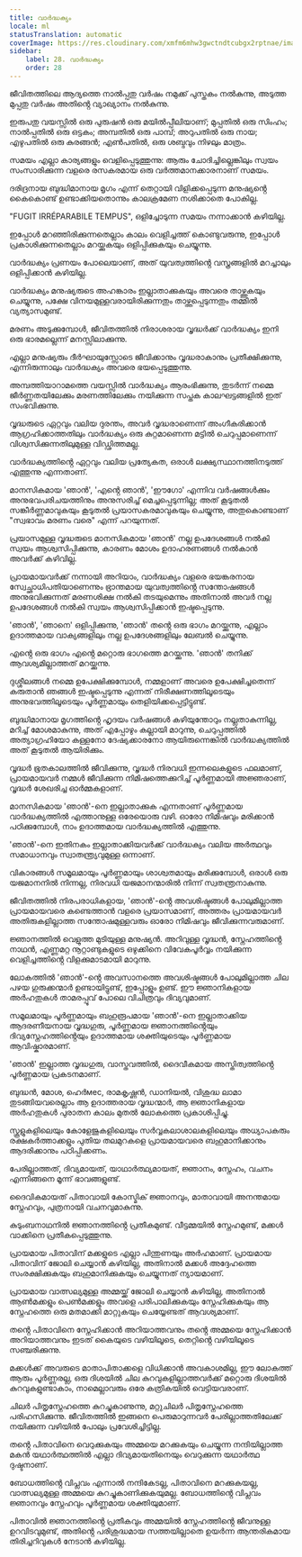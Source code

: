 ```yaml
---
title: വാർദ്ധക്യം
locale: ml
statusTranslation: automatic
coverImage: https://res.cloudinary.com/xmfm6mhw3gwctndtcubgx2rptnae/image/upload/v1740337243/small_cover_educacion_fundamental_a051170f1c.webp
sidebar:
    label: 28. വാർദ്ധക്യം
    order: 28
---
```

ജീവിതത്തിലെ ആദ്യത്തെ നാൽപ്പതു വർഷം നമുക്ക് പുസ്തകം നൽകുന്നു, അടുത്ത മുപ്പതു വർഷം അതിൻ്റെ വ്യാഖ്യാനം നൽകുന്നു.

ഇരുപതു വയസ്സിൽ ഒരു പുരുഷൻ ഒരു മയിൽപ്പീലിയാണ്; മുപ്പതിൽ ഒരു സിംഹം; നാൽപ്പതിൽ ഒരു ഒട്ടകം; അമ്പതിൽ ഒരു പാമ്പ്; അറുപതിൽ ഒരു നായ; എഴുപതിൽ ഒരു കുരങ്ങൻ; എൺപതിൽ, ഒരു ശബ്ദവും നിഴലും മാത്രം.

സമയം എല്ലാ കാര്യങ്ങളും വെളിപ്പെടുത്തുന്നു: ആരും ചോദിച്ചില്ലെങ്കിലും സ്വയം സംസാരിക്കുന്ന വളരെ രസകരമായ ഒരു വർത്തമാനക്കാരനാണ് സമയം.

ദരിദ്രനായ ബുദ്ധിമാനായ മൃഗം എന്ന് തെറ്റായി വിളിക്കപ്പെടുന്ന മനുഷ്യൻ്റെ കൈകൊണ്ട് ഉണ്ടാക്കിയതൊന്നും കാലക്രമേണ നശിക്കാതെ പോകില്ല.

"FUGIT IRRÉPARABILE TEMPUS", ഒളിച്ചോടുന്ന സമയം നന്നാക്കാൻ കഴിയില്ല.

ഇപ്പോൾ മറഞ്ഞിരിക്കുന്നതെല്ലാം കാലം വെളിച്ചത്ത് കൊണ്ടുവരുന്നു, ഇപ്പോൾ പ്രകാശിക്കുന്നതെല്ലാം മറയ്ക്കുകയും ഒളിപ്പിക്കുകയും ചെയ്യുന്നു.

വാർദ്ധക്യം പ്രണയം പോലെയാണ്, അത് യുവത്വത്തിൻ്റെ വസ്ത്രങ്ങളിൽ മറച്ചാലും ഒളിപ്പിക്കാൻ കഴിയില്ല.

വാർദ്ധക്യം മനുഷ്യരുടെ അഹങ്കാരം ഇല്ലാതാക്കുകയും അവരെ താഴ്ത്തുകയും ചെയ്യുന്നു, പക്ഷേ വിനയമുള്ളവരായിരിക്കുന്നതും താഴ്ത്തപ്പെടുന്നതും തമ്മിൽ വ്യത്യാസമുണ്ട്.

മരണം അടുക്കുമ്പോൾ, ജീവിതത്തിൽ നിരാശരായ വൃദ്ധർക്ക് വാർദ്ധക്യം ഇനി ഒരു ഭാരമല്ലെന്ന് മനസ്സിലാക്കുന്നു.

എല്ലാ മനുഷ്യരും ദീർഘായുസ്സോടെ ജീവിക്കാനും വൃദ്ധരാകാനും പ്രതീക്ഷിക്കുന്നു, എന്നിരുന്നാലും വാർദ്ധക്യം അവരെ ഭയപ്പെടുത്തുന്നു.

അമ്പത്തിയാറാമത്തെ വയസ്സിൽ വാർദ്ധക്യം ആരംഭിക്കുന്നു, തുടർന്ന് നമ്മെ ജീർണ്ണതയിലേക്കും മരണത്തിലേക്കും നയിക്കുന്ന സപ്തക കാലഘട്ടങ്ങളിൽ ഇത് സംഭവിക്കുന്നു.

വൃദ്ധരുടെ ഏറ്റവും വലിയ ദുരന്തം, അവർ വൃദ്ധരാണെന്ന് അംഗീകരിക്കാൻ ആഗ്രഹിക്കാത്തതിലും വാർദ്ധക്യം ഒരു കുറ്റമാണെന്ന മട്ടിൽ ചെറുപ്പമാണെന്ന് വിശ്വസിക്കുന്നതിലുമുള്ള വിഡ്ഢിത്തമല്ല.

വാർദ്ധക്യത്തിൻ്റെ ഏറ്റവും വലിയ പ്രത്യേകത, ഒരാൾ ലക്ഷ്യസ്ഥാനത്തിനടുത്ത് എത്തുന്നു എന്നതാണ്.

മാനസികമായ 'ഞാൻ', 'എൻ്റെ ഞാൻ', 'ഈഗോ' എന്നിവ വർഷങ്ങൾക്കും അനുഭവപരിചയത്തിനും അനുസരിച്ച് മെച്ചപ്പെടുന്നില്ല; അത് കൂടുതൽ സങ്കീർണ്ണമാവുകയും കൂടുതൽ പ്രയാസകരമാവുകയും ചെയ്യുന്നു, അതുകൊണ്ടാണ് "സ്വഭാവം മരണം വരെ" എന്ന് പറയുന്നത്.

പ്രയാസമുള്ള വൃദ്ധരുടെ മാനസികമായ 'ഞാൻ' നല്ല ഉപദേശങ്ങൾ നൽകി സ്വയം ആശ്വസിപ്പിക്കുന്നു, കാരണം മോശം ഉദാഹരണങ്ങൾ നൽകാൻ അവർക്ക് കഴിവില്ല.

പ്രായമായവർക്ക് നന്നായി അറിയാം, വാർദ്ധക്യം വളരെ ഭയങ്കരനായ സ്വേച്ഛാധിപതിയാണെന്നും ഭ്രാന്തമായ യുവത്വത്തിൻ്റെ സന്തോഷങ്ങൾ അനുഭവിക്കുന്നത് മരണശിക്ഷ നൽകി തടയുമെന്നും അതിനാൽ അവർ നല്ല ഉപദേശങ്ങൾ നൽകി സ്വയം ആശ്വസിപ്പിക്കാൻ ഇഷ്ടപ്പെടുന്നു.

'ഞാൻ', 'ഞാനെ' ഒളിപ്പിക്കുന്നു, 'ഞാൻ' തൻ്റെ ഒരു ഭാഗം മറയ്ക്കുന്നു, എല്ലാം ഉദാത്തമായ വാക്യങ്ങളിലും നല്ല ഉപദേശങ്ങളിലും ലേബൽ ചെയ്യുന്നു.

എൻ്റെ ഒരു ഭാഗം എൻ്റെ മറ്റൊരു ഭാഗത്തെ മറയ്ക്കുന്നു. 'ഞാൻ' തനിക്ക് ആവശ്യമില്ലാത്തത് മറയ്ക്കുന്നു.

ദുശ്ശീലങ്ങൾ നമ്മെ ഉപേക്ഷിക്കുമ്പോൾ, നമ്മളാണ് അവരെ ഉപേക്ഷിച്ചതെന്ന് കരുതാൻ ഞങ്ങൾ ഇഷ്ടപ്പെടുന്നു എന്നത് നിരീക്ഷണത്തിലൂടെയും അനുഭവത്തിലൂടെയും പൂർണ്ണമായും തെളിയിക്കപ്പെട്ടിട്ടുണ്ട്.

ബുദ്ധിമാനായ മൃഗത്തിൻ്റെ ഹൃദയം വർഷങ്ങൾ കഴിയുന്തോറും നല്ലതാകുന്നില്ല, മറിച്ച് മോശമാകുന്നു, അത് എപ്പോഴും കല്ലായി മാറുന്നു, ചെറുപ്പത്തിൽ അത്യാഗ്രഹിയോ കള്ളനോ ദേഷ്യക്കാരനോ ആയിരുന്നെങ്കിൽ വാർദ്ധക്യത്തിൽ അത് കൂടുതൽ ആയിരിക്കും.

വൃദ്ധർ ഭൂതകാലത്തിൽ ജീവിക്കുന്നു, വൃദ്ധർ നിരവധി ഇന്നലെകളുടെ ഫലമാണ്, പ്രായമായവർ നമ്മൾ ജീവിക്കുന്ന നിമിഷത്തെക്കുറിച്ച് പൂർണ്ണമായി അജ്ഞരാണ്, വൃദ്ധർ ശേഖരിച്ച ഓർമ്മകളാണ്.

മാനസികമായ 'ഞാൻ'-നെ ഇല്ലാതാക്കുക എന്നതാണ് പൂർണ്ണമായ വാർദ്ധക്യത്തിൽ എത്താനുള്ള ഒരേയൊരു വഴി. ഓരോ നിമിഷവും മരിക്കാൻ പഠിക്കുമ്പോൾ, നാം ഉദാത്തമായ വാർദ്ധക്യത്തിൽ എത്തുന്നു.

'ഞാൻ'-നെ ഇതിനകം ഇല്ലാതാക്കിയവർക്ക് വാർദ്ധക്യം വലിയ അർത്ഥവും സമാധാനവും സ്വാതന്ത്ര്യവുമുള്ള ഒന്നാണ്.

വികാരങ്ങൾ സമൂലമായും പൂർണ്ണമായും ശാശ്വതമായും മരിക്കുമ്പോൾ, ഒരാൾ ഒരു യജമാനനിൽ നിന്നല്ല, നിരവധി യജമാനന്മാരിൽ നിന്ന് സ്വതന്ത്രനാകുന്നു.

ജീവിതത്തിൽ നിരപരാധികളായ, 'ഞാൻ'-ൻ്റെ അവശിഷ്ടങ്ങൾ പോലുമില്ലാത്ത പ്രായമായവരെ കണ്ടെത്താൻ വളരെ പ്രയാസമാണ്, അത്തരം പ്രായമായവർ അതിരുകളില്ലാത്ത സന്തോഷമുള്ളവരും ഓരോ നിമിഷവും ജീവിക്കുന്നവരുമാണ്.

ജ്ഞാനത്തിൽ വെളുത്ത മുടിയുള്ള മനുഷ്യൻ. അറിവുള്ള വൃദ്ധൻ, സ്നേഹത്തിൻ്റെ നാഥൻ, എണ്ണമറ്റ നൂറ്റാണ്ടുകളുടെ ഒഴുക്കിനെ വിവേകപൂർവ്വം നയിക്കുന്ന വെളിച്ചത്തിൻ്റെ വിളക്കുമാടമായി മാറുന്നു.

ലോകത്തിൽ 'ഞാൻ'-ൻ്റെ അവസാനത്തെ അവശിഷ്ടങ്ങൾ പോലുമില്ലാത്ത ചില പഴയ ഗുരുക്കന്മാർ ഉണ്ടായിട്ടുണ്ട്, ഇപ്പോളും ഉണ്ട്. ഈ ജ്ഞാനികളായ അർഹതുകൾ താമരപ്പൂവ് പോലെ വിചിത്രവും ദിവ്യവുമാണ്.

സമൂലമായും പൂർണ്ണമായും ബഹുരൂപമായ 'ഞാൻ'-നെ ഇല്ലാതാക്കിയ ആദരണീയനായ വൃദ്ധഗുരു, പൂർണ്ണമായ ജ്ഞാനത്തിൻ്റെയും ദിവ്യസ്നേഹത്തിൻ്റെയും ഉദാത്തമായ ശക്തിയുടെയും പൂർണ്ണമായ ആവിഷ്കാരമാണ്.

'ഞാൻ' ഇല്ലാത്ത വൃദ്ധഗുരു, വാസ്തവത്തിൽ, ദൈവീകമായ അസ്തിത്വത്തിൻ്റെ പൂർണ്ണമായ പ്രകടനമാണ്.

ബുദ്ധൻ, മോശ, ഹെർмес, രാമകൃഷ്ണൻ, ഡാനിയൽ, വിശുദ്ധ ലാമാ തുടങ്ങിയവരെല്ലാം ആ ഉദാത്തരായ വൃദ്ധന്മാർ, ആ ജ്ഞാനികളായ അർഹതുകൾ പുരാതന കാലം മുതൽ ലോകത്തെ പ്രകാശിപ്പിച്ചു.

സ്കൂളുകളിലെയും കോളേജുകളിലെയും സർവ്വകലാശാലകളിലെയും അധ്യാപകരും രക്ഷകർത്താക്കളും പുതിയ തലമുറകളെ പ്രായമായവരെ ബഹുമാനിക്കാനും ആദരിക്കാനും പഠിപ്പിക്കണം.

പേരില്ലാത്തത്, ദിവ്യമായത്, യാഥാർത്ഥ്യമായത്, ജ്ഞാനം, സ്നേഹം, വചനം എന്നിങ്ങനെ മൂന്ന് ഭാവങ്ങളുണ്ട്.

ദൈവികമായത് പിതാവായി കോസ്മിക് ജ്ഞാനവും, മാതാവായി അനന്തമായ സ്നേഹവും, പുത്രനായി വചനവുമാകുന്നു.

കുടുംബനാഥനിൽ ജ്ഞാനത്തിൻ്റെ പ്രതീകമുണ്ട്. വീട്ടമ്മയിൽ സ്നേഹമുണ്ട്, മക്കൾ വാക്കിനെ പ്രതീകപ്പെടുത്തുന്നു.

പ്രായമായ പിതാവിന് മക്കളുടെ എല്ലാ പിന്തുണയും അർഹമാണ്. പ്രായമായ പിതാവിന് ജോലി ചെയ്യാൻ കഴിയില്ല, അതിനാൽ മക്കൾ അദ്ദേഹത്തെ സംരക്ഷിക്കുകയും ബഹുമാനിക്കുകയും ചെയ്യുന്നത് ന്യായമാണ്.

പ്രായമായ വാത്സല്യമുള്ള അമ്മയ്ക്ക് ജോലി ചെയ്യാൻ കഴിയില്ല, അതിനാൽ ആൺമക്കളും പെൺമക്കളും അവളെ പരിപാലിക്കുകയും സ്നേഹിക്കുകയും ആ സ്നേഹത്തെ ഒരു മതമാക്കി മാറ്റുകയും ചെയ്യേണ്ടത് ആവശ്യമാണ്.

തൻ്റെ പിതാവിനെ സ്നേഹിക്കാൻ അറിയാത്തവനും തൻ്റെ അമ്മയെ സ്നേഹിക്കാൻ അറിയാത്തവനും ഇടത് കൈയുടെ വഴിയിലൂടെ, തെറ്റിൻ്റെ വഴിയിലൂടെ സഞ്ചരിക്കുന്നു.

മക്കൾക്ക് അവരുടെ മാതാപിതാക്കളെ വിധിക്കാൻ അവകാശമില്ല, ഈ ലോകത്ത് ആരും പൂർണ്ണരല്ല, ഒരു ദിശയിൽ ചില കുറവുകളില്ലാത്തവർക്ക് മറ്റൊരു ദിശയിൽ കുറവുകളുണ്ടാകാം, നാമെല്ലാവരും ഒരേ കത്രികയിൽ വെട്ടിയവരാണ്.

ചിലർ പിതൃസ്നേഹത്തെ കുറച്ചുകാണുന്നു, മറ്റുചിലർ പിതൃസ്നേഹത്തെ പരിഹസിക്കുന്നു. ജീവിതത്തിൽ ഇങ്ങനെ പെരുമാറുന്നവർ പേരില്ലാത്തതിലേക്ക് നയിക്കുന്ന വഴിയിൽ പോലും പ്രവേശിച്ചിട്ടില്ല.

തൻ്റെ പിതാവിനെ വെറുക്കുകയും അമ്മയെ മറക്കുകയും ചെയ്യുന്ന നന്ദിയില്ലാത്ത മകൻ യഥാർത്ഥത്തിൽ എല്ലാ ദിവ്യമായതിനെയും വെറുക്കുന്ന യഥാർത്ഥ ദുഷ്ടനാണ്.

ബോധത്തിൻ്റെ വിപ്ലവം എന്നാൽ നന്ദികേടല്ല, പിതാവിനെ മറക്കുകയല്ല, വാത്സല്യമുള്ള അമ്മയെ കുറച്ചുകാണിക്കുകയുമല്ല. ബോധത്തിൻ്റെ വിപ്ലവം ജ്ഞാനവും സ്നേഹവും പൂർണ്ണമായ ശക്തിയുമാണ്.

പിതാവിൽ ജ്ഞാനത്തിൻ്റെ പ്രതീകവും അമ്മയിൽ സ്നേഹത്തിൻ്റെ ജീവനുള്ള ഉറവിടവുമുണ്ട്, അതിൻ്റെ പരിശുദ്ധമായ സത്തയില്ലാതെ ഉയർന്ന ആന്തരികമായ തിരിച്ചറിവുകൾ നേടാൻ കഴിയില്ല.
